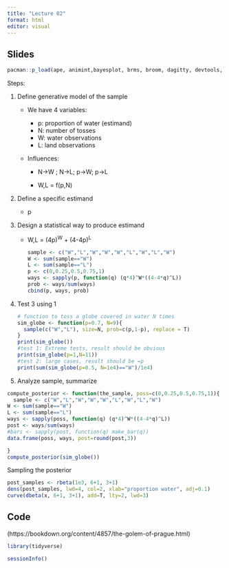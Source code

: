 ```yaml
---
title: "Lecture 02"
format: html
editor: visual
---
```


## Slides

```r
pacman::p_load(ape, animint,bayesplot, brms, broom, dagitty, devtools, flextable, GGally, ggdag, ggdark, ggmcmc, ggrepel, ggthemes, ggtree, ghibli, gtools, invgamma, loo, patchwork, posterior, psych, rcartocolor, Rcpp, remotes, rethinking, rstan, santoku, StanHeaders, statebins, tidybayes, tidyverse, viridis, viridisLite, wesanderson)

```

Steps:

1.  Define generative model of the sample

    -   We have 4 variables:

        -   p: proportion of water (estimand)
        -   N: number of tosses
        -   W: water observations
        -   L: land observations

    -   Influences:

        -   N-\>W ; N-\>L; p-\>W; p-\>L

        -   W,L = f(p,N)

2.  Define a specific estimand

    -   p

3.  Design a statistical way to produce estimand

    -   W,L = (4p)^W^ + (4-4p)^L^

        ```r
        sample <- c("W","L","W","W","W","L","W","L","W")
        W <- sum(sample=="W")
        L <- sum(sample=="L")
        p <- c(0,0.25,0.5,0.75,1)
        ways <- sapply(p, function(q) (q*4)^W*((4-4*q)^L))
        prob <- ways/sum(ways)
        cbind(p, ways, prob)
        ```

4.  Test 3 using 1

    ```r
    # function to toss a globe covered in water N times
    sim_globe <- function(p=0.7, N=9){
      sample(c("W","L"), size=N, prob=c(p,1-p), replace = T)
    }
    print(sim_globe())
    #test 1: Extreme tests, result should be obvious
    print(sim_globe(p=1,N=11))
    #test 2: large cases, result should be =p
    print(sum(sim_globe(p=0.5, N=1e4)=="W")/1e4)
    ```

5.  Analyze sample, summarize

```r
compute_posterior <- function(the_sample, poss=c(0,0.25,0.5,0.75,1)){
  sample <- c("W","L","W","W","W","L","W","L","W")
W <- sum(sample=="W")
L <- sum(sample=="L")
ways <- sapply(poss, function(q) (q*4)^W*((4-4*q)^L))
post <- ways/sum(ways)
#bars <- sapply(post, function(q) make_bar(q))
data.frame(poss, ways, post=round(post,3))

}
compute_posterior(sim_globe())
```

Sampling the posterior

```r
post_samples <- rbeta(1e3, 6+1, 3+1)
dens(post_samples, lwd=4, col=2, xlab="proportion water", adj=0.1)
curve(dbeta(x, 6+1, 3+1), add=T, lty=2, lwd=3)
```

## Code

(https://bookdown.org/content/4857/the-golem-of-prague.html)

```r
library(tidyverse)

```

```r
sessionInfo()
```
